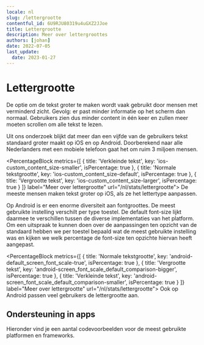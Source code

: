 ```yaml
---
locale: nl
slug: /lettergrootte
contentful_id: 6U9RJU80319u4uGXZ2JJoe
title: Lettergrootte
description: Meer over lettergroottes
authors: [johan]
date: 2022-07-05
last_update:
  date: 2023-01-27
---
```


# Lettergrootte

De optie om de tekst groter te maken wordt vaak gebruikt door mensen met verminderd zicht. Gevolg: er past minder informatie op het scherm dan normaal. Gebruikers zien dus minder content in één keer en zullen meer moeten scrollen om alle tekst te lezen.

Uit ons onderzoek blijkt dat meer dan een vijfde van de gebruikers tekst standaard groter maakt op iOS en op Android. Doorberekend naar alle Nederlanders met een mobiele telefoon gaat het om ruim 3 miljoen mensen.

<PercentageBlock
  metrics={[
    { title: 'Verkleinde tekst', key: 'ios-custom_content_size-smaller', isPercentage: true },
    { title: 'Normale tekstgrootte', key: 'ios-custom_content_size-default', isPercentage: true },
    { title: 'Vergrootte tekst', key: 'ios-custom_content_size-larger', isPercentage: true }
  ]}
  label="Meer over lettergrootte"
  url="/nl/stats/lettergrootte">
  De meeste mensen maken tekst groter op iOS, als ze het lettertype aanpassen.
</PercentageBlock>

Op Android is er een enorme diversiteit aan fontgroottes. De meest gebruikte instelling verschilt per type toestel. De default font-size lijkt daarmee te verschillen tussen de diverse implementaties van het platform. Om een uitspraak te kunnen doen over de aanpassingen ten opzicht van de standaard hebben we per toestel bepaald wat de meest gebruikte instelling was en kijken we welk percentage de font-size ten opzichte hiervan heeft aangepast.

<PercentageBlock
  metrics={[
    { title: 'Normale tekstgrootte', key: 'android-default_screen_font_scale-true', isPercentage: true },
    { title: 'Vergrootte tekst', key: 'android-screen_font_scale_default_comparison-bigger', isPercentage: true },
    { title: 'Verkleinde tekst', key: 'android-screen_font_scale_default_comparison-smaller', isPercentage: true }
  ]}
  label="Meer over lettergrootte"
  url="/nl/stats/lettergrootte">
  Ook op Android passen veel gebruikers de lettergrootte aan.
</PercentageBlock>

<Quote
  quote="De grootte van teksten aanpassen is voor mij noodzakelijk."
  name="Edith"
  image="/img/light/Edith-s.jpg"
  alt="Foto van Edith"
  label="Lees het interview met Edith"
  url="/nl/artikelen/edith"
/>

## Ondersteuning in apps 

Hieronder vind je een aantal codevoorbeelden voor de meest gebruikte platformen en frameworks.

<CodeSample id="text-scale" locale="nl"/>
